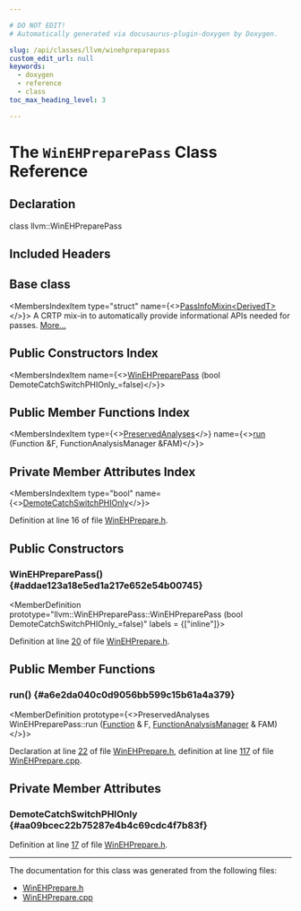 ```yaml
---

# DO NOT EDIT!
# Automatically generated via docusaurus-plugin-doxygen by Doxygen.

slug: /api/classes/llvm/winehpreparepass
custom_edit_url: null
keywords:
  - doxygen
  - reference
  - class
toc_max_heading_level: 3

---
```





# The `WinEHPreparePass` Class Reference

<DoxygenPage pluginConfig={pluginConfig}>



## Declaration

<CodeBlock>class llvm::WinEHPreparePass</CodeBlock>

## Included Headers

<IncludesList>
<IncludesListItem
  filePath="llvm/CodeGen/WinEHPrepare.h"
  permalink="/docs/api/files/include/include/llvm/include/llvm/codegen/winehprepare-h"
  isLocal="true" />
</IncludesList>

## Base class

<MembersIndex>

<MembersIndexItem
  type="struct"
  name={<><a href="/docs/api/structs/llvm/passinfomixin">PassInfoMixin&lt;DerivedT&gt;</a></>}>
A CRTP mix-in to automatically provide informational APIs needed for passes. <a href="/docs/api/structs/llvm/passinfomixin/#details">More...</a>
</MembersIndexItem>

</MembersIndex>

## Public Constructors Index

<MembersIndex>

<MembersIndexItem
  name={<><a href="#addae123a18e5ed1a217e652e54b00745">WinEHPreparePass</a> (bool DemoteCatchSwitchPHIOnly&#95;=false)</>}>
</MembersIndexItem>

</MembersIndex>

## Public Member Functions Index

<MembersIndex>

<MembersIndexItem
  type={<><a href="/docs/api/classes/llvm/preservedanalyses">PreservedAnalyses</a></>}
  name={<><a href="#a6e2da040c0d9056bb599c15b61a4a379">run</a> (Function &amp;F, FunctionAnalysisManager &amp;FAM)</>}>
</MembersIndexItem>

</MembersIndex>

## Private Member Attributes Index

<MembersIndex>

<MembersIndexItem
  type="bool"
  name={<><a href="#aa09bcec22b75287e4b4c69cdc4f7b83f">DemoteCatchSwitchPHIOnly</a></>}>
</MembersIndexItem>

</MembersIndex>


Definition at line 16 of file <a href="/docs/api/files/include/include/llvm/include/llvm/codegen/winehprepare-h">WinEHPrepare.h</a>.

<SectionDefinition>

## Public Constructors

### WinEHPreparePass() {#addae123a18e5ed1a217e652e54b00745}

<MemberDefinition
  prototype="llvm::WinEHPreparePass::WinEHPreparePass (bool DemoteCatchSwitchPHIOnly_=false)"
  labels = {["inline"]}>

Definition at line <a href="/docs/api/files/include/include/llvm/include/llvm/codegen/winehprepare-h/#l00020">20</a> of file <a href="/docs/api/files/include/include/llvm/include/llvm/codegen/winehprepare-h">WinEHPrepare.h</a>.
</MemberDefinition>

</SectionDefinition>

<SectionDefinition>

## Public Member Functions

### run() {#a6e2da040c0d9056bb599c15b61a4a379}

<MemberDefinition
  prototype={<>PreservedAnalyses WinEHPreparePass::run (<a href="/docs/api/classes/llvm/function">Function</a> &amp; F, <a href="/docs/api/namespaces/llvm/#adce09a5a0de0e3177eb00e932734af2f">FunctionAnalysisManager</a> &amp; FAM)</>}>

Declaration at line <a href="/docs/api/files/include/include/llvm/include/llvm/codegen/winehprepare-h/#l00022">22</a> of file <a href="/docs/api/files/include/include/llvm/include/llvm/codegen/winehprepare-h">WinEHPrepare.h</a>, definition at line <a href="/docs/api/files/lib/lib/codegen/winehprepare-cpp/#l00117">117</a> of file <a href="/docs/api/files/lib/lib/codegen/winehprepare-cpp">WinEHPrepare.cpp</a>.
</MemberDefinition>

</SectionDefinition>

<SectionDefinition>

## Private Member Attributes

### DemoteCatchSwitchPHIOnly {#aa09bcec22b75287e4b4c69cdc4f7b83f}

<MemberDefinition
  prototype="bool llvm::WinEHPreparePass::DemoteCatchSwitchPHIOnly">

Definition at line <a href="/docs/api/files/include/include/llvm/include/llvm/codegen/winehprepare-h/#l00017">17</a> of file <a href="/docs/api/files/include/include/llvm/include/llvm/codegen/winehprepare-h">WinEHPrepare.h</a>.
</MemberDefinition>

</SectionDefinition>

<hr/>

The documentation for this class was generated from the following files:

<ul>
<li><a href="/docs/api/files/include/include/llvm/include/llvm/codegen/winehprepare-h">WinEHPrepare.h</a></li>
<li><a href="/docs/api/files/lib/lib/codegen/winehprepare-cpp">WinEHPrepare.cpp</a></li>
</ul>

</DoxygenPage>

